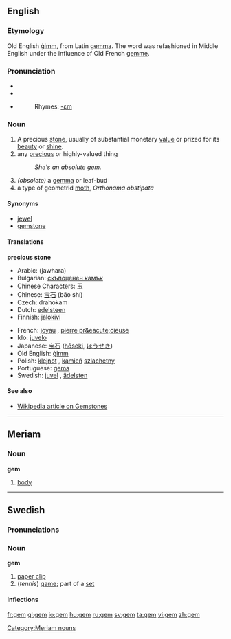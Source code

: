 ==English==

{{wikipediapar|gemstone}}
===Etymology===
Old English [[gimm|ġimm]], from Latin [[gemma]].  The word was refashioned in Middle English under the influence of Old French [[gemme]].

===Pronunciation===
* {{AHD|jĕm}}
* {{IPA|/ʤɛm/}}
* {{SAMPA|/dZem/}}
*:Rhymes: [[Rhymes:English:-ɛm|-ɛm]]

===Noun===
{{en-noun}}

#A precious [[stone]], usually of substantial monetary [[value]] or prized for its [[beauty]] or [[shine]].
# any [[precious]] or highly-valued thing
#:''She's an absolute gem.''
# ''(obsolete)'' a [[gemma]] or leaf-bud
# a type of geometrid [[moth]], ''Orthonama obstipata''

====Synonyms====
*[[jewel]]
*[[gemstone]]

====Translations====
'''precious stone'''
{{top}}
*Arabic: {{ARchar|[[جوهرة]]}} (jawhara)
*Bulgarian: [[скъпоценен камък]] {{m}}
*Chinese Characters: [[玉]]
*Chinese: [[宝石]] (bǎo shí)
*Czech: drahokam  {{m}}
*Dutch: [[edelsteen]] {{m}}
*Finnish: [[jalokivi]]
{{mid}}
*French: [[joyau]] {{m}}, [[pierre pr&eacute;cieuse]] {{f}}
*Ido: [[juvelo]]
*Japanese: [[宝石]] ([[hōseki]], [[ほうせき]])
*Old English: [[gimm|ġimm]] {{m}}
*Polish: [[klejnot]] {{m}}, [[kamień]] [[szlachetny]] {{m}}
*Portuguese: [[gema]] {{f}}
*Swedish: [[juvel]] {{c}}, [[ädelsten]] {{c}}
{{bottom}}

====See also====
*[[w:gemstone|Wikipedia article on Gemstones]]
----
==Meriam==
===Noun===
'''gem'''

# [[body]]
[[Category:Meriam nouns]]
----

==Swedish==

===Pronunciations===
{{IPA|/geːm/}}

===Noun===
'''gem'''

#[[paper clip]]
#(''tennis'') [[game]]; part of a [[set]]

====Inflections====
{{sv-noun|gender=Neuter|gem|gemet|gem|gemen|gems|gemets|gems|gemens}}

[[fr:gem]]
[[gl:gem]]
[[io:gem]]
[[hu:gem]]
[[ru:gem]]
[[sv:gem]]
[[ta:gem]]
[[vi:gem]]
[[zh:gem]]